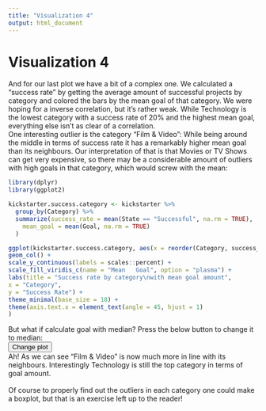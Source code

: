 ```yaml
---
title: "Visualization 4"
output: html_document
---
```


# Visualization 4

<script type="text/javascript">
function showSolution(){
    first=document.getElementById('first')
    second=document.getElementById('second')
    if(first.style.visibility=='visible'){
        first.style.visibility='hidden';
        first.style.display='none';
        second.style.visibility="visible";
        second.style.display='block';
    }else{
        first.style.visibility="visible";
        first.style.display='block';
        second.style.visibility='hidden';
        second.style.display='none';
    }
}
</script>

And for our last plot we have a bit of a complex one. We calculated a "success rate" by getting the average amount of successful projects by category and colored the bars by the mean goal of that category. We were hoping for a inverse correlation, but it's rather weak. While Technology is the lowest category with a success rate of 20% and the highest mean goal, everything else isn't as clear of a correlation.
<br>
One interesting outlier is the category "Film & Video": While being around the middle in terms of success rate it has a remarkably higher mean goal than its neighbours. Our interpretation of that is that Movies or TV Shows can get very expensive, so there may be a considerable amount of outliers with high goals in that category, which would screw with the mean:

<div id='first' style='visibility:visible;display:block'>
```r
library(dplyr)
library(ggplot2)

kickstarter.success.category <- kickstarter %>%
  group_by(Category) %>%
  summarize(success_rate = mean(State == "Successful", na.rm = TRUE),
    mean_goal = mean(Goal, na.rm = TRUE)
  )

ggplot(kickstarter.success.category, aes(x = reorder(Category, success_rate), y = success_rate, fill = mean_goal)) +
geom_col() +
scale_y_continuous(labels = scales::percent) +
scale_fill_viridis_c(name = "Mean   Goal", option = "plasma") +
labs(title = "Success rate by category\nwith mean goal amount",
x = "Category",
y = "Success Rate") +
theme_minimal(base_size = 18) +
theme(axis.text.x = element_text(angle = 45, hjust = 1)
)

```
</div>

<div id='second' style='visibility:hidden;display:none'>
```r
kickstarter.success.category <- kickstarter %>%
  group_by(Category) %>%
  summarize(success_rate = mean(State == "Successful", na.rm = TRUE),
            median_goal = median(Goal, na.rm = TRUE)
  )

ggplot(kickstarter.success.category, aes(x = reorder(Category, success_rate), y = success_rate, fill = median_goal)) +
geom_col() +
scale_y_continuous(labels = scales::percent) +
scale_fill_viridis_c(name = "Median Goal", option = "plasma") +
labs(title = "Success rate by category\nwith median goal amount",
x = "Category",
y = "Success Rate") +
theme_minimal(base_size = 18) +
theme(axis.text.x = element_text(angle = 45, hjust = 1)
)
```
</div>

But what if calculate goal with median? Press the below button to change it to median:<br>
<button type='button' class="btn btn-primary" onclick='showSolution();'>Change plot</button><br>
Ah! As we can see "Film & Video" is now much more in line with its neighbours. Interestingly Technology is still the top category in terms of goal amount.
<br><br>
Of course to properly find out the outliers in each category one could make a boxplot, but that is an exercise left up to the reader!

